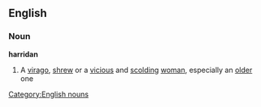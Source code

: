 ==English==
===Noun===
'''harridan'''
#A [[virago]], [[shrew]] or a [[vicious]] and [[scolding]] [[woman]], especially an [[older]] one
[[Category:English nouns]]